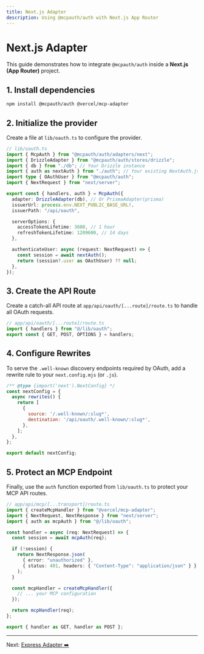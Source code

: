 ```yaml
---
title: Next.js Adapter
description: Using @mcpauth/auth with Next.js App Router
---
```


# Next.js Adapter

This guide demonstrates how to integrate `@mcpauth/auth` inside a **Next.js (App Router)** project.

## 1. Install dependencies

```bash
npm install @mcpauth/auth @vercel/mcp-adapter
```

## 2. Initialize the provider

Create a file at `lib/oauth.ts` to configure the provider.

```ts
// lib/oauth.ts
import { McpAuth } from "@mcpauth/auth/adapters/next";
import { DrizzleAdapter } from "@mcpauth/auth/stores/drizzle";
import { db } from "./db"; // Your Drizzle instance
import { auth as nextAuth } from "./auth"; // Your existing NextAuth.js instance
import type { OAuthUser } from "@mcpauth/auth";
import { NextRequest } from "next/server";

export const { handlers, auth } = McpAuth({
  adapter: DrizzleAdapter(db), // Or PrismaAdapter(prisma)
  issuerUrl: process.env.NEXT_PUBLIC_BASE_URL!,
  issuerPath: "/api/oauth",

  serverOptions: {
    accessTokenLifetime: 3600, // 1 hour
    refreshTokenLifetime: 1209600, // 14 days
  },

  authenticateUser: async (request: NextRequest) => {
    const session = await nextAuth();
    return (session?.user as OAuthUser) ?? null;
  },
});
```

## 3. Create the API Route

Create a catch-all API route at `app/api/oauth/[...route]/route.ts` to handle all OAuth requests.

```ts
// app/api/oauth/[...route]/route.ts
import { handlers } from "@/lib/oauth";
export const { GET, POST, OPTIONS } = handlers;
```

## 4. Configure Rewrites

To serve the `.well-known` discovery endpoints required by OAuth, add a rewrite rule to your `next.config.mjs` (or `.js`).

```javascript
/** @type {import('next').NextConfig} */
const nextConfig = {
  async rewrites() {
    return [
      {
        source: '/.well-known/:slug*',
        destination: '/api/oauth/.well-known/:slug*',
      },
    ];
  },
};

export default nextConfig;
```

## 5. Protect an MCP Endpoint

Finally, use the `auth` function exported from `lib/oauth.ts` to protect your MCP API routes.

```ts
// app/api/mcp/[...transport]/route.ts
import { createMcpHandler } from "@vercel/mcp-adapter";
import { NextRequest, NextResponse } from "next/server";
import { auth as mcpAuth } from "@/lib/oauth";

const handler = async (req: NextRequest) => {
  const session = await mcpAuth(req);

  if (!session) {
    return NextResponse.json(
      { error: "unauthorized" },
      { status: 401, headers: { "Content-Type": "application/json" } }
    );
  }

  const mcpHandler = createMcpHandler({
    // ... your MCP configuration
  });

  return mcpHandler(req);
};

export { handler as GET, handler as POST };
```

---

Next: [Express Adapter ➡️](/docs/adapters-express)
